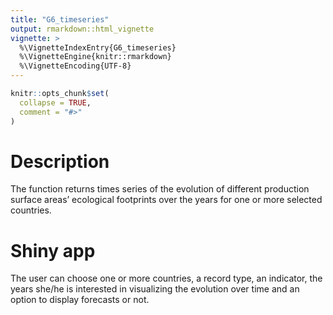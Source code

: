 ```yaml
---
title: "G6_timeseries"
output: rmarkdown::html_vignette
vignette: >
  %\VignetteIndexEntry{G6_timeseries}
  %\VignetteEngine{knitr::rmarkdown}
  %\VignetteEncoding{UTF-8}
---
```


```r
knitr::opts_chunk$set(
  collapse = TRUE,
  comment = "#>"
)
```

# Description

The function returns times series of the evolution of different production surface areas' ecological footprints over the years for one or more selected countries. 

# Shiny app

The user can choose one or more countries, a record type, an indicator, the years she/he is interested in visualizing the evolution over time and an option to display forecasts or not. 
